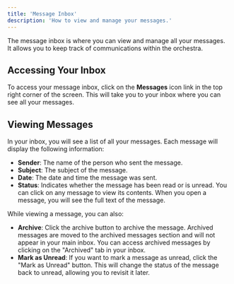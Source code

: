 ```yaml
---
title: 'Message Inbox'
description: 'How to view and manage your messages.'
---
```


The message inbox is where you can view and manage all your messages. It allows you to keep track of communications within the orchestra.

## Accessing Your Inbox
To access your message inbox, click on the **Messages** icon link in the top right corner of the screen. This will take you to your inbox where you can see all your messages.

## Viewing Messages
In your inbox, you will see a list of all your messages. Each message will display the following information:
- **Sender**: The name of the person who sent the message.
- **Subject**: The subject of the message.
- **Date**: The date and time the message was sent.
- **Status**: Indicates whether the message has been read or is unread.
You can click on any message to view its contents. When you open a message, you will see the full text of the message.

While viewing a message, you can also:
- **Archive**: Click the archive button to archive the message. Archived messages are moved to the archived messages section and will not appear in your main inbox. You can access archived messages by clicking on the "Archived" tab in your inbox.
- **Mark as Unread**: If you want to mark a message as unread, click the "Mark as Unread" button. This will change the status of the message back to unread, allowing you to revisit it later.